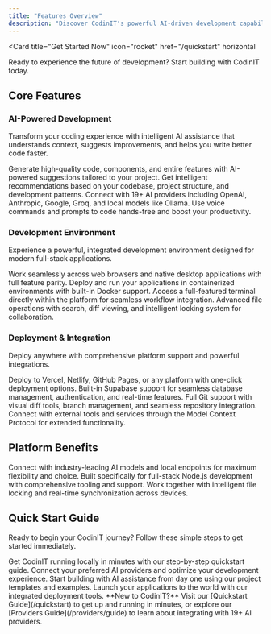 ```yaml
---
title: "Features Overview"
description: "Discover CodinIT's powerful AI-driven development capabilities that streamline your full-stack development workflow"
---
```


<Card
  title="Get Started Now"
  icon="rocket"
  href="/quickstart"
  horizontal
>
  Ready to experience the future of development? Start building with CodinIT today.
</Card>

## Core Features

### AI-Powered Development
Transform your coding experience with intelligent AI assistance that understands context, suggests improvements, and helps you write better code faster.

<Columns cols={2}>
  <Card
    title="Smart Code Generation"
    icon="sparkles"
    href="#"
  >
    Generate high-quality code, components, and entire features with AI-powered suggestions tailored to your project.
  </Card>
  <Card
    title="Context-Aware Assistance"
    icon="brain"
    href="#"
  >
    Get intelligent recommendations based on your codebase, project structure, and development patterns.
  </Card>
  <Card
    title="Multi-Provider Integration"
    icon="plug"
    href="#"
  >
    Connect with 19+ AI providers including OpenAI, Anthropic, Google, Groq, and local models like Ollama.
  </Card>
  <Card
    title="Voice-Powered Coding"
    icon="microphone"
    href="#"
  >
    Use voice commands and prompts to code hands-free and boost your productivity.
  </Card>
</Columns>

### Development Environment
Experience a powerful, integrated development environment designed for modern full-stack applications.

<Columns cols={2}>
  <Card
    title="Web & Desktop Support"
    icon="desktop"
    href="#"
  >
    Work seamlessly across web browsers and native desktop applications with full feature parity.
  </Card>
  <Card
    title="Docker Integration"
    icon="docker"
    href="#"
  >
    Deploy and run your applications in containerized environments with built-in Docker support.
  </Card>
  <Card
    title="Built-in Terminal"
    icon="terminal"
    href="#"
  >
    Access a full-featured terminal directly within the platform for seamless workflow integration.
  </Card>
  <Card
    title="File Management"
    icon="folder"
    href="#"
  >
    Advanced file operations with search, diff viewing, and intelligent locking system for collaboration.
  </Card>
</Columns>

### Deployment & Integration
Deploy anywhere with comprehensive platform support and powerful integrations.

<Columns cols={2}>
  <Card
    title="Multi-Platform Deployment"
    icon="cloud"
    href="#"
  >
    Deploy to Vercel, Netlify, GitHub Pages, or any platform with one-click deployment options.
  </Card>
  <Card
    title="Supabase Integration"
    icon="database"
    href="#"
  >
    Built-in Supabase support for seamless database management, authentication, and real-time features.
  </Card>
  <Card
    title="Git Integration"
    icon="git"
    href="#"
  >
    Full Git support with visual diff tools, branch management, and seamless repository integration.
  </Card>
  <Card
    title="MCP Protocol Support"
    icon="puzzle"
    href="#"
  >
    Connect with external tools and services through the Model Context Protocol for extended functionality.
  </Card>
</Columns>

## Platform Benefits

<CardGroup cols={3}>
  <Card
    title="19+ AI Providers"
    icon="bot"
  >
    Connect with industry-leading AI models and local endpoints for maximum flexibility and choice.
  </Card>
  <Card
    title="Full-Stack Focus"
    icon="layer-group"
  >
    Built specifically for full-stack Node.js development with comprehensive tooling and support.
  </Card>
  <Card
    title="Real-Time Collaboration"
    icon="users"
  >
    Work together with intelligent file locking and real-time synchronization across devices.
  </Card>
</CardGroup>

## Quick Start Guide

Ready to begin your CodinIT journey? Follow these simple steps to get started immediately.

<CardGroup cols={2}>
  <Card
    title="Set Up Your Environment"
    icon="play"
    href="/quickstart"
  >
    Get CodinIT running locally in minutes with our step-by-step quickstart guide.
  </Card>
  <Card
    title="Configure AI Providers"
    icon="key"
    href="/essentials/settings"
  >
    Connect your preferred AI providers and optimize your development experience.
  </Card>
  <Card
    title="Create Your First Project"
    icon="plus"
    href="#"
  >
    Start building with AI assistance from day one using our project templates and examples.
  </Card>
  <Card
    title="Deploy to Production"
    icon="rocket"
    href="#"
  >
    Launch your applications to the world with our integrated deployment tools.
  </Card>
</CardGroup>

<Note>
  **New to CodinIT?** Visit our [Quickstart Guide](/quickstart) to get up and running in minutes, or explore our [Providers Guide](/providers/guide) to learn about integrating with 19+ AI providers.
</Note>